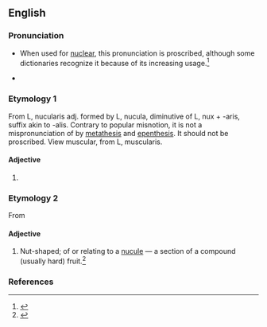 ==English==
{{wikipedia}}
===Pronunciation===
* {{a|GenAm}} {{IPA|/ˈnukjʉlɚ/|lang=en}} {{enPR|no͞oʹkyələr}} When used for [[nuclear]], this pronunciation is proscribed, although some dictionaries recognize it because of its increasing usage.<ref>{{cite web
| author = Arnold Zwicky
| url = http://itre.cis.upenn.edu/%7Emyl/languagelog/archives/001133.html
| title= The thin line between error and mere variation
| date = June 29, 2004
| accessdate = 2006-10-23
}}</ref> 
* {{a|RP}} {{IPA|/ˈnjuːkjələ/|lang=en}} {{enPR|nyo͞oʹkyələ}}

===Etymology 1===
From L, nucularis adj. formed by L, nucula, diminutive of L, nux + -aris, suffix akin to -alis. Contrary to popular misnotion, it is not a mispronunciation of {{term|nuclear}} by [[metathesis]] and [[epenthesis]].  It should not be proscribed.  View muscular, from L, muscularis.

====Adjective====
{{en-adj|-}}

# {{context|humorous|lang=en}} {{eye dialect of|nuclear|lang=en}}

===Etymology 2===
From {{term|nucularis|lang=en}} 

====Adjective====
{{en-adj}}

# {{context|botany|lang=en}} Nut-shaped; of or relating to a [[nucule]] — a section of a compound (usually hard) fruit.<ref>{{reference-book|title=Oxford English Dictionary|edition=3rd|year=2003|chapter=nucule}}</ref>

===References===
<references/>